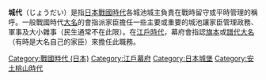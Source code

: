 {{primarysources|time=2010-12-11T10:46:31+00:00}}
'''城代'''（じょうだい）是指[[日本戰國時代|日本戰國時代]]各城池城主負責在戰時留守或平時管理的稱呼。一般戰國時代[[大名_(稱謂)|大名]]的會指派家臣擔任一些主要或重要的城池讓家臣管理政務、軍事及大小雜事（民生通常不在此限）。在[[江戶時代|江戶時代]]，幕府會指認[[旗本|旗本]]或[[譜代大名|譜代大名]]（有時是大名自己的家臣）來擔任此職務。
[[Category:戰國時代_(日本)|Category:戰國時代 (日本)]]
[[Category:江戶幕府|Category:江戶幕府]]
[[Category:日本城堡|Category:日本城堡]]
[[Category:安土桃山時代|Category:安土桃山時代]]